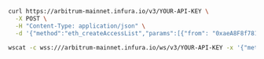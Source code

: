 
<Tabs>
  <TabItem value="cURL">

```bash
curl https://arbitrum-mainnet.infura.io/v3/YOUR-API-KEY \
  -X POST \
  -H "Content-Type: application/json" \
  -d '{"method":"eth_createAccessList","params":[{"from": "0xaeA8F8f781326bfE6A7683C2BD48Dd6AA4d3Ba63", "data": "0x608060806080608155"}, "pending"],"id":1,"jsonrpc":"2.0"}'
```

  </TabItem>
  <TabItem value="WSS">

```bash
wscat -c wss:///arbitrum-mainnet.infura.io/ws/v3/YOUR-API-KEY -x '{"method":"eth_createAccessList","params":[{"from": "0xaeA8F8f781326bfE6A7683C2BD48Dd6AA4d3Ba63", "data": "0x608060806080608155"}, "pending"],"id":1,"jsonrpc":"2.0"}'
```

  </TabItem>
</Tabs>
